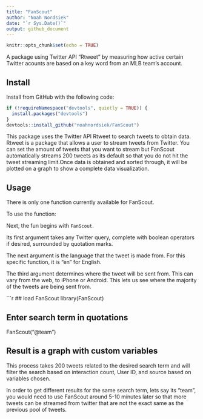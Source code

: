 ```yaml
---
title: "FanScout"
author: "Noah Nordsiek"
date: "`r Sys.Date()`"
output: github_document
---
```


```r
knitr::opts_chunk$set(echo = TRUE)
```
A package using Twitter API "Rtweet" by measuring how active certain Twitter
acounts are based on a key word from an MLB team's account.

## Install

Install from GitHub with the following code:

```r
if (!requireNamespace("devtools", quietly = TRUE)) {
  install.packages("devtools")
}
devtools::install_github("noahnordsiek/FanScout")
```

This package uses the Twitter API Rtweet to search tweets to obtain data. 
Rtweet is a package that allows a user to stream tweets from Twitter. You can
set the amount of tweets that you want to stream but FanScout automatically
streams 200 tweets as its default so that you do not hit the tweet 
streaming limit.Once data is obtained and sorted through, 
it will be plotted on a graph to show a complete data visualization.


## Usage

There is only one function currently available for FanScout.

To use the function:

Next, the fun begins with <code>FanScout</code>.

Its first argument takes any Twitter query, complete with boolean operators if
desired, surrounded by quotation marks.

The next argument is the language that the tweet is made from. For this specific
function, it is "en" for English.

The third argument determines where the tweet will be sent from. This can vary 
from the web, to iPhone or Android. This lets us see where the majority of the 
tweets are being sent from.


```r
## load FanScout
library(FanScout)

## Enter search term in quotations
FanScout("@team")

## Result is a graph with custom variables


This process takes 200 tweets related to the desired search term and will filter
the search based on interaction count, User ID, and source based on variables
chosen.

In order to get different results for the same search term, lets say its "team",
you would need to use FanScout around 5-10 minutes later so that more tweets can
be streamed from twitter that are not the exact same as the previous pool of 
tweets.
